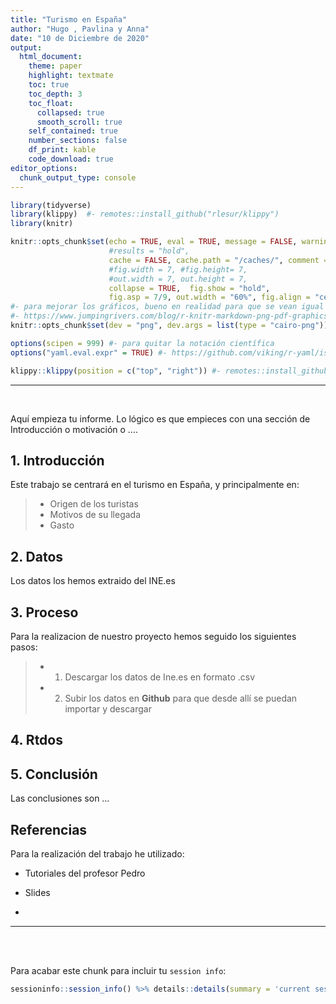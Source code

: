---
title: "Turismo en España"
author: "Hugo , Pavlina y Anna"
date: "10 de Diciembre de 2020"
output:
  html_document:
    theme: paper
    highlight: textmate 
    toc: true
    toc_depth: 3 
    toc_float: 
      collapsed: true
      smooth_scroll: true
    self_contained: true
    number_sections: false
    df_print: kable
    code_download: true
editor_options: 
  chunk_output_type: console
---

```{r packages-setup, include = FALSE}
library(tidyverse)
library(klippy)  #- remotes::install_github("rlesur/klippy")
library(knitr)
```

```{r chunk-setup, include = FALSE}
knitr::opts_chunk$set(echo = TRUE, eval = TRUE, message = FALSE, warning = FALSE, 
                      #results = "hold",
                      cache = FALSE, cache.path = "/caches/", comment = "#>",
                      #fig.width = 7, #fig.height= 7,   
                      #out.width = 7, out.height = 7,
                      collapse = TRUE,  fig.show = "hold",
                      fig.asp = 7/9, out.width = "60%", fig.align = "center")
#- para mejorar los gráficos, bueno en realidad para que se vean igual en distintos SO
#- https://www.jumpingrivers.com/blog/r-knitr-markdown-png-pdf-graphics/
knitr::opts_chunk$set(dev = "png", dev.args = list(type = "cairo-png"))
```

```{r options-setup, include = FALSE}
options(scipen = 999) #- para quitar la notación científica
options("yaml.eval.expr" = TRUE) #- https://github.com/viking/r-yaml/issues/47  (lo puse x el pb con el warning) En realidad creo que mejor sería ponerlo en RProfile
```


```{r klippy, echo = FALSE}
klippy::klippy(position = c("top", "right")) #- remotes::install_github("rlesur/klippy")
```

-----------------

<br>

Aquí empieza tu informe. Lo lógico es que empieces con una sección de Introducción o motivación o ....

## 1. Introducción

Este trabajo se centrará en el turismo en España, y principalmente en:

> - Origen de los turistas 
> - Motivos de su llegada
> - Gasto


## 2.  Datos

Los datos los hemos extraido del INE.es

## 3. Proceso
Para la realizacion de nuestro proyecto hemos seguido los siguientes pasos:


 
 >- 1. Descargar los datos de Ine.es en formato .csv
 >- 2. Subir los datos en **Github** para que desde allí se puedan importar y descargar
 




## 4. Rtdos


## 5. Conclusión

Las conclusiones son ...



## Referencias

Para la realización del trabajo he utilizado:

- Tutoriales del profesor Pedro

- Slides

- 


----------------

<br><br>

Para acabar este chunk para incluir tu `session info`:

```{r}
sessioninfo::session_info() %>% details::details(summary = 'current session info') 
```
